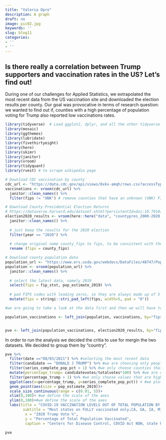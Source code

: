 ```yaml
---
title: "Valeria Opre"
description: A graph
draft: no
image: pic02.jpg
keywords: ''
slug: blog11
categories:
- ''
- ''
---
```


## Is there really a correlation between Trump supporters and vaccination rates in the US? Let's find out!

During one of our challenges for Applied Statistics, we extrapolated the most recent data from the US vaccination site and downloaded the election results per county. Our goal was provocative in terms of research question:
we wanted to find out if, counties with a high percentage of population voting for Trump also reported low vaccinations rates.

```r
library(tidyverse)  # Load ggplot2, dplyr, and all the other tidyverse packages
library(mosaic)
library(ggthemes)
library(lubridate)
library(fivethirtyeight)
library(here)
library(skimr)
library(janitor)
library(vroom)
library(tidyquant)
library(rvest) # to scrape wikipedia page
```


```r

# Download CDC vaccination by county
cdc_url <- "https://data.cdc.gov/api/views/8xkx-amqh/rows.csv?accessType=DOWNLOAD"
vaccinations <- vroom(cdc_url) %>% 
  janitor::clean_names() %>% 
  filter(fips != "UNK") # remove counties that have an unknown (UNK) FIPS code

# Download County Presidential Election Returns
# https://dataverse.harvard.edu/dataset.xhtml?persistentId=doi:10.7910/DVN/VOQCHQ
election2020_results <- vroom(here::here("data", "countypres_2000-2020.csv")) %>% 
  janitor::clean_names() %>% 
  
  # just keep the results for the 2020 election
  filter(year == "2020") %>% 
  
  # change original name county_fips to fips, to be consistent with the other two files
  rename (fips = county_fips)

# Download county population data
population_url <- "https://www.ers.usda.gov/webdocs/DataFiles/48747/PopulationEstimates.csv?v=2232"
population <- vroom(population_url) %>% 
  janitor::clean_names() %>% 
  
  # select the latest data, namely 2019
  select(fips = fip_stxt, pop_estimate_2019) %>% 
  
  # pad FIPS codes with leading zeros, so they are always made up of 5 characters
  mutate(fips = stringi::stri_pad_left(fips, width=5, pad = "0"))

```




```r
#we are going to take a look at the data first and then we will have to merge the data

population_vaccinations <- left_join(population, vaccinations, by="fips")


pve <- left_join(population_vaccinations, election2020_results, by="fips")

```

In order to run the analysis we decided the critia to use for mergin the two datasets. We decided to group them by "country".

```r

pve %>%
  filter(date =="08/03/2021") %>% #selecting the most recent data
  filter(candidate == "DONALD J TRUMP") %>% #we are choosing only people voting for trump
  filter(series_complete_pop_pct > 1) %>% #we only choose counties that have a certain density (here, >1%)
  mutate(percentage_trump= candidatevotes/totalvotes*100) %>% #we are creating a new variable that expresses the % of trumps voters
  filter(percentage_trump > 1) %>% #we only choose values that are higher than 1 %
  ggplot(aes(x=percentage_trump, y=series_complete_pop_pct)) + #we plot these two variables in a scatter plot
  geom_point(aes(size = pop_estimate_2019))+ 
  scale_size_continuous(range = c(0.01, 5))+
  xlim(0,100)+ #we define the scale of the axes
  ylim(0,100)+#we define the scale of the axes
  labs(title = "COVID-19 VACCINATION LEVELS OUT OF TOTAL POPULATION BY COUNTY",
        subtitle = "Most states on FULLY vaccinated only;CA, GA, IA, MI & TX based on total doses administered",
         x = "2020 Trump Vote %", 
         y = "Percentage of Total Population Vaccinated",
         caption = "Centers for Disease Control, COVID Act NOW, state health depts")

pve

```
